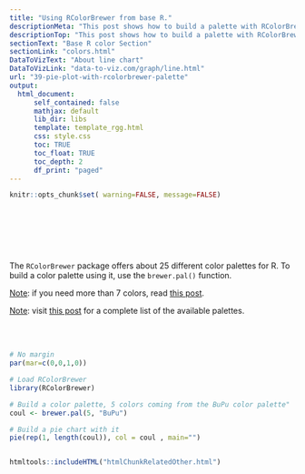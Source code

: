 ```yaml
---
title: "Using RColorBrewer from base R."
descriptionMeta: "This post shows how to build a palette with RColorBrewer and use it in a base R chart."
descriptionTop: "This post shows how to build a palette with RColorBrewer and use it in a base R chart."
sectionText: "Base R color Section"
sectionLink: "colors.html"
DataToVizText: "About line chart"
DataToVizLink: "data-to-viz.com/graph/line.html"
url: "39-pie-plot-with-rcolorbrewer-palette"
output:
  html_document:
      self_contained: false    
      mathjax: default
      lib_dir: libs
      template: template_rgg.html
      css: style.css
      toc: TRUE
      toc_float: TRUE
      toc_depth: 2
      df_print: "paged"
---
```



```r
knitr::opts_chunk$set( warning=FALSE, message=FALSE)
```

<div class="container" style="padding-top: 80px">



<div class = "row">

<div class = "col-md-6  col-sm-12 align-self-center">

The `RColorBrewer` package offers about 25 different color palettes for R. To build a color palette using it, use the `brewer.pal()` function.

<u>Note</u>: if you need more than 7 colors, read [this post](40-rcolorbrewer-get-a-longer-palette).

<u>Note</u>: visit [this post](package/rColorBrewer.html) for a complete list of the available palettes.

</div>

<br><br>

<div class = "col-md-6  col-sm-12">

```r
# No margin
par(mar=c(0,0,1,0))

# Load RColorBrewer
library(RColorBrewer)

# Build a color palette, 5 colors coming from the BuPu color palette"
coul <- brewer.pal(5, "BuPu") 

# Build a pie chart with it
pie(rep(1, length(coul)), col = coul , main="") 
```

</div>
</div>


```r
```




<!-- Close container -->
</div>




```r
htmltools::includeHTML("htmlChunkRelatedOther.html")
```
